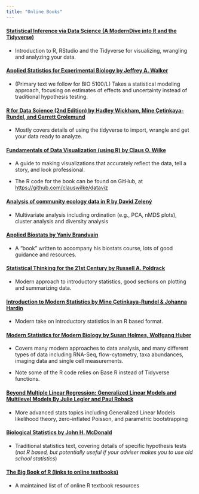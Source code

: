 ```yaml
---
title: "Online Books"
---
```


#### [Statistical Inference via Data Science (A ModernDive into R and the Tidyverse)](https://moderndive.com/index.html)

-   Introduction to R, RStudio and the Tidyverse for visualizing, wrangling and analyzing your data.

#### [Applied Statistics for Experimental Biology by Jeffrey A. Walker](https://www.middleprofessor.com/files/applied-biostatistics_bookdown/_book/)

-   (Primary text we follow for BIO 5100/L) Takes a statistical modeling approach, focusing on estimates of effects and uncertainty instead of traditional hypothesis testing.

#### [R for Data Science (2nd Edition) by Hadley Wickham, Mine Çetinkaya-Rundel, and Garrett Grolemund](https://r4ds.hadley.nz/)

-   Mostly covers details of using the tidyverse to import, wrangle and get your data ready to analyze.

#### [Fundamentals of Data Visualization (using R) by Claus O. Wilke](https://clauswilke.com/dataviz/index.html)

-   A guide to making visualizations that accurately reflect the data, tell a story, and look professional.

-   The R code for the book can be found on GitHub, at <https://github.com/clauswilke/dataviz>

#### [Analysis of community ecology data in R by David Zelený](https://www.davidzeleny.net/anadat-r/doku.php/en:start)

-   Multivariate analysis including ordination (e.g., PCA, nMDS plots), cluster analysis and diversity analysis

#### [Applied Biostats by Yaniv Brandvain](https://bookdown.org/ybrandvain/Applied-Biostats/)

-   A "book" written to accompany his biostats course, lots of good guidance and resources.

#### [Statistical Thinking for the 21st Century by Russell A. Poldrack](https://statsthinking21.github.io/statsthinking21-core-site/index.html#)

-   Modern approach to introductory statistics, good sections on plotting and summarizing data.

#### [Introduction to Modern Statistics by Mine Çetinkaya-Rundel & Johanna Hardin](https://openintro-ims.netlify.app/index.html)

-   Modern take on introductory statistics in an R based format.

#### [Modern Statistics for Modern Biology by Susan Holmes, Wolfgang Huber](https://www.huber.embl.de/msmb/introduction.html)

-   Covers many modern approaches to data analysis, and many different types of data including RNA-Seq, flow-cytometry, taxa abundances, imaging data and single cell measurements.

-   Note some of the R code relies on Base R instead of Tidyverse functions.

#### [Beyond Multiple Linear Regression: Generalized Linear Models and Multilevel Models By Julie Legler and Paul Roback](https://bookdown.org/roback/bookdown-BeyondMLR/)

-   More advanced stats topics including Generalized Linear Models likelihood theory, zero-inflated Poisson, and parametric bootstrapping

#### [Biological Statistics by John H. McDonald](https://stats.libretexts.org/Bookshelves/Applied_Statistics/Book%3A_Biological_Statistics_(McDonald))

-   Traditional statistics text, covering details of specific hypothesis tests (*not R based, but potentially useful if your adviser makes you to use old school statistics*)

#### [The Big Book of R (links to online textbooks)](https://www.bigbookofr.com/)

-   A maintained list of of online R textbook resources

